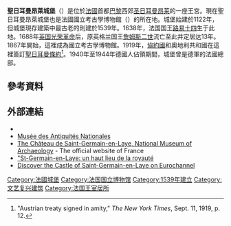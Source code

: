 {{Infobox building
| name = 聖日耳曼昂萊城堡
| image = Chateau_de_Saint-Germain-en-Laye_Inner_Courtyard02.jpg
| location = [[圣日耳曼昂莱|圣日耳曼昂莱]], [[法國|法國]]
| start_date = 1124年
| architect = 皮埃爾·尚比熱（Pierre Chambiges）
}}
'''聖日耳曼昂萊城堡'''（{{lang-fr|Château de Saint-Germain-en-Laye}}）是位於[[法國|法國]]首都[[巴黎|巴黎]]西郊[[圣日耳曼昂莱|圣日耳曼昂莱]]的一座王宮。現在聖日耳曼昂萊城堡也是法國國立考古學博物館（{{lang-fr|Musée d'Archéologie Nationale}}）的所在地。城堡始建於1122年，但城堡現存建築中最古老的則建於1539年。1638年，法国国王[[路易十四|路易十四]]生于此地。1688年[[英国|英国]][[光荣革命|光荣革命]]后，原英格兰国王[[詹姆斯二世_(英格兰)|詹姆斯二世]]流亡至此并定居达13年。1867年開始，這裡成為國立考古學博物館。1919年，[[協約國|協約國]]和奧地利共和國在這裡簽訂[[聖日耳曼條約|聖日耳曼條約]]<ref>"Austrian treaty signed in amity," ''The New York Times'', Sept. 11, 1919, p. 12.</ref>。1940年至1944年德國人佔領期間，城堡曾是德軍的法國總部。

==參考資料==
{{reflist}}

==外部連結==
{{Commons category|Château de Saint-Germain-en-Laye}}
* {{Structurae|id=s0007250|title=Château de Saint-Germain-en-Laye}} 
*[http://www.musee-antiquitesnationales.fr/ Musée des Antiquités Nationales] {{fr icon}}
*[https://web.archive.org/web/20130917071441/http://www.france.fr/en/museums/chateau-de-saint-germain-en-laye-national-museum-archaeology The Château de Saint-Germain-en-Laye, National Museum of Archaeology] - The official website of France  {{en icon}}
*[http://www.lenotre.culture.gouv.fr/fr/ja/sg/tem01.htm  "St-Germain-en-Laye: un haut lieu de la royauté] {{fr icon}}
* [http://www.eurochannel.com/en/Ile-de-France-Castles-The-Royal-Chateau-of-St-Germain-en-Laye-France.html Discover the Castle of Saint-Germain-en-Laye on Eurochannel]
<!--May be removed from this category if a separate article is created for the Museum of Antiquities-->
{{coord|48|53|53|N|2|05|47|E|display=title|region:FR-J_type:landmark_source:dewiki}}
{{法国王宫}}
{{巴黎名胜}}
{{Authority control}}
[[Category:法國城堡|Category:法國城堡]]
[[Category:法国国立博物馆|Category:法国国立博物馆]]
[[Category:1539年建立|Category:1539年建立]]
[[Category:文艺复兴建筑|Category:文艺复兴建筑]]
[[Category:法国王室居所|Category:法国王室居所]]